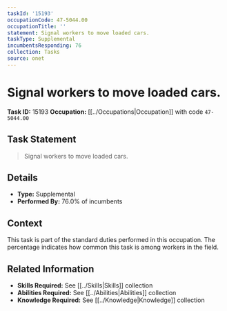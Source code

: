 ```yaml
---
taskId: '15193'
occupationCode: 47-5044.00
occupationTitle: ''
statement: Signal workers to move loaded cars.
taskType: Supplemental
incumbentsResponding: 76
collection: Tasks
source: onet
---
```

# Signal workers to move loaded cars.

**Task ID:** 15193
**Occupation:** [[../Occupations|Occupation]] with code `47-5044.00`

## Task Statement

> Signal workers to move loaded cars.

## Details

- **Type:** Supplemental
- **Performed By:** 76.0% of incumbents

## Context

This task is part of the standard duties performed in this occupation. The percentage indicates how common this task is among workers in the field.

## Related Information

- **Skills Required:** See [[../Skills|Skills]] collection
- **Abilities Required:** See [[../Abilities|Abilities]] collection
- **Knowledge Required:** See [[../Knowledge|Knowledge]] collection

